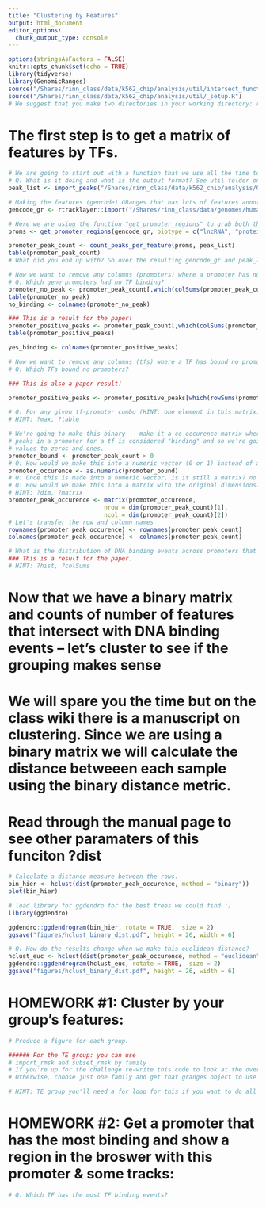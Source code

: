 ```yaml
---
title: "Clustering by Features"
output: html_document
editor_options: 
  chunk_output_type: console
---
```


```r
options(stringsAsFactors = FALSE)
knitr::opts_chunk$set(echo = TRUE)
library(tidyverse)
library(GenomicRanges)
source("/Shares/rinn_class/data/k562_chip/analysis/util/intersect_functions.R")
source("/Shares/rinn_class/data/k562_chip/analysis/util/_setup.R")
# We suggest that you make two directories in your working directory: results and figures=
```


# The first step is to get a matrix of features by TFs.

```r
# We are going to start out with a function that we use all the time to import files called "import_peaks"
# Q: What is it doing and what is the output format? See util folder on github
peak_list <- import_peaks("/Shares/rinn_class/data/k562_chip/analysis/00_consensus_peaks/results/")

# Making the features (gencode) GRanges that has lots of features annotated
gencode_gr <- rtracklayer::import("/Shares/rinn_class/data/genomes/human/gencode/v32/gencode.v32.annotation.gtf")

# Here we are using the function "get_promoter_regions" to grab both the lncRNA and mRNA genes
proms <- get_promoter_regions(gencode_gr, biotype = c("lncRNA", "protein_coding"))

promoter_peak_count <- count_peaks_per_feature(proms, peak_list)
table(promoter_peak_count)
# What did you end up with? Go over the resulting gencode_gr and peak_list

```

```r
# Now we want to remove any columns (promoters) where a promoter has no TF binding.
# Q: Which gene promoters had no TF binding?
promoter_no_peak <- promoter_peak_count[,which(colSums(promoter_peak_count) < 1)]
table(promoter_no_peak)
no_binding <- colnames(promoter_no_peak)

### This is a result for the paper!
promoter_positive_peaks <- promoter_peak_count[,which(colSums(promoter_peak_count) > 0)]
table(promoter_positive_peaks)

yes_binding <- colnames(promoter_positive_peaks)

# Now we want to remove any columns (tfs) where a TF has bound no promoters
# Q: Which TFs bound no promoters?

### This is also a paper result!

promoter_positive_peaks <- promoter_positive_peaks[which(rowSums(promoter_positive_peaks) > 0),]

# Q: For any given tf-promoter combo (HINT: one element in this matrix), what is the max number of peaks in a promoter?
# HINT: ?max, ?table

# We're going to make this binary -- make it a co-occurence matrix where any number of
# peaks in a promoter for a tf is considered "binding" and so we're going to change all the
# values to zeros and ones.
promoter_bound <- promoter_peak_count > 0
# Q: How would we make this into a numeric vector (0 or 1) instead of a boolean vector?
promoter_occurence <- as.numeric(promoter_bound)
# Q: Once this is made into a numeric vector, is it still a matrix? no
# Q: How would we make this into a matrix with the original dimensions? 
# HINT: ?dim, ?matrix
promoter_peak_occurence <- matrix(promoter_occurence, 
                           nrow = dim(promoter_peak_count)[1],
                           ncol = dim(promoter_peak_count)[2])
# Let's transfer the row and column names
rownames(promoter_peak_occurence) <- rownames(promoter_peak_count)
colnames(promoter_peak_occurence) <- colnames(promoter_peak_count)
```

```r
# What is the distribution of DNA binding events across promoters that had at least 1 event?
### This is a result for the paper.
# HINT: ?hist, ?colSums
```


# Now that we have a binary matrix and counts of number of features that intersect with DNA binding events -- let's cluster to see if the grouping makes sense
# We will spare you the time but on the class wiki there is a manuscript on clustering. Since we are using a binary matrix we will calculate the distance betweeen each sample using the binary distance metric. 
# Read through the manual page to see other paramaters of this funciton ?dist


```r

# Calculate a distance measure between the rows.
bin_hier <- hclust(dist(promoter_peak_occurence, method = "binary"))
plot(bin_hier)

# load library for ggdendro for the best trees we could find :) 
library(ggdendro)

ggdendro::ggdendrogram(bin_hier, rotate = TRUE,  size = 2)
ggsave("figures/hclust_binary_dist.pdf", height = 26, width = 6)

# Q: How do the results change when we make this euclidean distance?
hclust_euc <- hclust(dist(promoter_peak_occurence, method = "euclidean"))
ggdendro::ggdendrogram(hclust_euc, rotate = TRUE,  size = 2)
ggsave("figures/hclust_binary_dist.pdf", height = 26, width = 6)
```

# HOMEWORK #1: Cluster by your group's features:

```r
# Produce a figure for each group.

###### For the TE group: you can use
# import_rmsk and subset_rmsk by family
# If you're up for the challenge re-write this code to look at the overlaps for all families.
# Otherwise, choose just one family and get that granges object to use for the rest of the script.

# HINT: TE group you'll need a for loop for this if you want to do all the families.

```

# HOMEWORK #2: Get a promoter that has the most binding and show a region in the broswer with this promoter & some tracks:

```r
# Q: Which TF has the most TF binding events?

```











